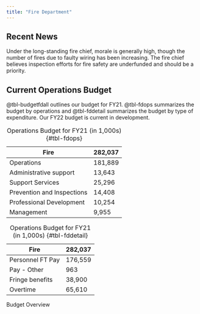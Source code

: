 ```yaml
---
title: "Fire Department"
---
```


## Recent News
Under the long-standing fire chief, morale is generally high, though the number of fires due to faulty wiring has been increasing. The fire chief believes inspection efforts for fire safety are underfunded and should be a priority. 

## Current Operations Budget
@tbl-budgetfdall outlines our budget for FY21. @tbl-fdops summarizes the budget by operations and @tbl-fddetail summarizes the budget by type of expenditure. Our FY22 budget is current in development.

::: {#tbl-budgetfdall layout-ncol=2}
| Fire                 | 282,037 |
| -------------------- | -------------- |
| Operations | 181,889   |
| Administrative support  | 13,643  |
| Support Services       | 25,296   |
| Prevention and Inspections             | 14,408  |
| Professional Development            | 10,254  |
| Management | 9,955 |

: Operations Budget for FY21 (in 1,000s) {#tbl-fdops}

| Fire                 | 282,037 |
| -------------------- | -------------- |
| Personnel FT Pay | 176,559 |
| Pay - Other | 963 |
| Fringe benefits | 38,900 |
| Overtime | 65,610 |

: Operations Budget for FY21 (in 1,000s) {#tbl-fddetail}

Budget Overview
:::
